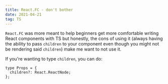 ```yaml
---
title: React.FC - don't bother
date: 2021-04-21
tag: TS
---
```


`React.FC` was more meant to help beginners get more comfortable writing
React components with TS but honestly, the cons of using it (always having the ability
to pass `children` to your component even though you might not be rendering said `children`)
make me want to not use it.

If you're wanting to type `children`, you can do:

```tsx
type Props = {
  children?: React.ReactNode;
};
```
